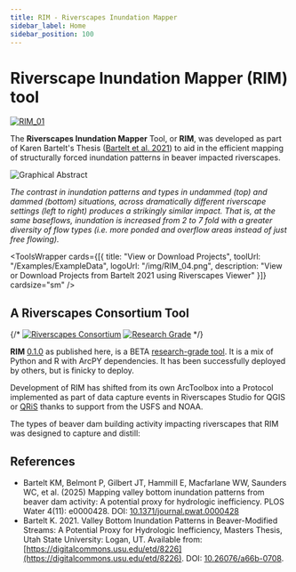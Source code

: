 ```yaml
---
title: RIM - Riverscapes Inundation Mapper
sidebar_label: Home
sidebar_position: 100
---
```



# Riverscape Inundation Mapper (RIM) tool

[![RIM_01](/img/RIM_01.png)](https://digitalcommons.usu.edu/etd/8226/)

The **Riverscapes Inundation Mapper** Tool, or **RIM**, was developed as part of Karen Bartelt's Thesis ([Bartelt et al. 2021](https://digitalcommons.usu.edu/etd/8226/)) to aid in the efficient mapping of structurally forced inundation patterns in beaver impacted riverscapes.



![Graphical Abstract](/img/GraphicalAbstract.png)


*The contrast in inundation patterns and types in undammed (top) and dammed (bottom) situations, across dramatically different riverscape settings (left to right) produces a strikingly similar impact. That is, at the same baseflows, inundation is increased from 2 to 7 fold with a greater diversity of flow types (i.e. more ponded and overflow areas instead of just free flowing).*


<ToolsWrapper
  cards={[{
    title: "View or Download Projects",
    toolUrl: "/Examples/ExampleData",
    logoUrl: "/img/RIM_04.png",
    description: "View or Download Projects from Bartelt 2021 using Riverscapes Viewer"
  }]}
  cardsize="sm"
/>



## A Riverscapes Consortium Tool


{/* [![Riverscapes Consortium](https://rave.riverscapes.net/img/logos/RC_Black.png)](https://riverscapes.net)
[![Research Grade](https://riverscapes.net/img/tools/grade/TRL_3_128w.png)](https://riverscapes.net/Tools/discrimination.html#research-grade) */}

**RIM** [0.1.0](https://github.com/Riverscapes/RIM/releases/tag/v0.1.0) as published here, is a BETA [research-grade tool](https://riverscapes.net/Tools/discrimination.html#research-grade). It is a mix of Python and R with ArcPY dependencies. It has been successfully deployed by others, but is finicky to deploy.

Development of RIM has shifted from its own ArcToolbox into a Protocol implemented as part of data capture events in Riverscapes Studio for QGIS or [QRiS](https://qris.riverscapes.net/) thanks to support from the USFS and NOAA.

The types of beaver dam building activity impacting riverscapes that RIM was designed to capture and distill: 

<YouTubeEmbed videoId="sLutYEEARck" title="Beaver Dam Building Activity" />

## References

- Bartelt KM, Belmont P, Gilbert JT, Hammill E, Macfarlane WW, Saunders WC, et al. (2025) Mapping valley bottom inundation 
patterns from beaver dam activity: A potential proxy for hydrologic inefficiency. PLOS Water 
4(11): e0000428. DOI: [10.1371/journal.pwat.0000428](https://doi.org/10.1371/journal.pwat.0000428)
- Bartelt K. 2021. Valley Bottom Inundation Patterns in Beaver-Modified Streams: A Potential Proxy for Hydrologic Inefficiency, Masters Thesis, Utah State University: Logan, UT. Available from: [https://digitalcommons.usu.edu/etd/8226](https://digitalcommons.usu.edu/etd/8226). DOI: [10.26076/a66b-0708](https://doi.org/10.26076/a66b-0708).
